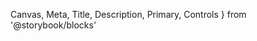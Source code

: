   Canvas,
  Meta,
  Title,
  Description,
  Primary,
  Controls
} from '@storybook/blocks'



<Meta of={IconButtonStories} />

<Title />

- [Overview](#overview)
- [Props](#props)
- [Configuration Options](#configuration-options)
- [Use cases and examples](#use-cases-and-examples)

<Heading>
  ## Overview
  <Description />
</Heading>

<Primary />

## Props

<Controls />

## Configuration Options

### Default

<Canvas of={IconButtonStories.Default} />

### Size

<Canvas of={IconButtonStories.Size} />

### Color

<Canvas of={IconButtonStories.Color} />

### Ripple

<Canvas of={IconButtonStories.Ripple} />

## Use cases and examples

- Use the icon component to swap icon instances from our icon library.
- Apply Foundation’s semantic color properties to icon components.
